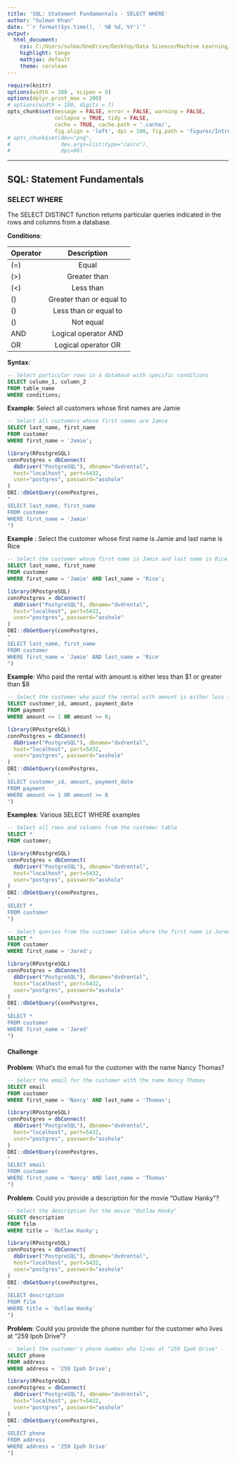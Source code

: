 ---
title: 'SQL: Statement Fundamentals - SELECT WHERE'
author: "Sulman Khan"
date: "`r format(Sys.time(), ' %B %d, %Y')`"
output: 
  html_document:
    css: C:/Users/sulma/OneDrive/Desktop/Data Science/Machine Learning/gf_small_touches.css
    highlight: tango
    mathjax: default
    theme: cerulean
---

```{r setup, cache = FALSE, echo = FALSE, message = FALSE, warning = FALSE, tidy = FALSE}
require(knitr)
options(width = 300 , scipen = 5)
options(dplyr.print_max = 200)
# options(width = 100, digits = 7)
opts_chunk$set(message = FALSE, error = FALSE, warning = FALSE, 
               collapse = TRUE, tidy = FALSE,
               cache = TRUE, cache.path = '.cache/', 
               fig.align = 'left', dpi = 100, fig.path = 'figures/Introductiontotextanalytics/')
# opts_chunk$set(dev="png", 
#                dev.args=list(type="cairo"),
#                dpi=96)
```
---

## SQL: Statement Fundamentals


### SELECT WHERE

The SELECT DISTINCT function returns particular queries indicated in the rows and columns from a database.

**Conditions**:

| Operator       | Description           | 
| ------------- |:-------------:| 
| \(=\)         | Equal         | 
| \(>\)         | Greater than  | 
| \(<\)         | Less than     |
| \(\geq\)      | Greater than or equal to |
| \(\leq\)      | Less than or equal to |
| \(\neq\)      | Not equal |
| AND        | Logical operator AND |
| OR         | Logical operator OR |


**Syntax**:

```{sql, eval = FALSE}
-- Select particular rows in a database with specific conditions
SELECT column_1, column_2
FROM table_name
WHERE conditions;
```

**Example**: Select all customers whose first names are Jamie

```{sql, eval = FALSE}
-- Select all customers whose first names are Jamie
SELECT last_name, first_name
FROM customer
WHERE first_name = 'Jamie';
```

```{r, echo=FALSE, message=FALSE}
library(RPostgreSQL)
connPostgres = dbConnect(
  dbDriver("PostgreSQL"), dbname="dvdrental", 
  host="localhost", port=5432, 
  user="postgres", password="asshole"
)
DBI::dbGetQuery(connPostgres,
"
SELECT last_name, first_name
FROM customer
WHERE first_name = 'Jamie'
")
```

**Example** : Select the customer whose first name is Jamie and last name is Rice

```{sql, eval = FALSE}
-- Select the customer whose first name is Jamie and last name is Rice
SELECT last_name, first_name
FROM customer
WHERE first_name = 'Jamie' AND last_name = 'Rice';
```

```{r, echo=FALSE, message=FALSE}
library(RPostgreSQL)
connPostgres = dbConnect(
  dbDriver("PostgreSQL"), dbname="dvdrental", 
  host="localhost", port=5432, 
  user="postgres", password="asshole"
)
DBI::dbGetQuery(connPostgres,
"
SELECT last_name, first_name
FROM customer
WHERE first_name = 'Jamie' AND last_name = 'Rice'
")
```

**Example**: Who paid the rental with amount is either less than \$1 or greater than \$8

```{sql, eval = FALSE}
-- Select the customer who paid the rental with amount is either less than $1 or greater than $8
SELECT customer_id, amount, payment_date
FROM payment
WHERE amount <= 1 OR amount >= 8;
```

```{r, echo=FALSE, message=FALSE}
library(RPostgreSQL)
connPostgres = dbConnect(
  dbDriver("PostgreSQL"), dbname="dvdrental", 
  host="localhost", port=5432, 
  user="postgres", password="asshole"
)
DBI::dbGetQuery(connPostgres,
"
SELECT customer_id, amount, payment_date
FROM payment
WHERE amount <= 1 OR amount >= 8
")
```

**Examples**: Various SELECT WHERE examples

```{sql, eval = FALSE}
-- Select all rows and columns from the customer table
SELECT *
FROM customer;
```

```{r, echo=FALSE, message=FALSE}
library(RPostgreSQL)
connPostgres = dbConnect(
  dbDriver("PostgreSQL"), dbname="dvdrental", 
  host="localhost", port=5432, 
  user="postgres", password="asshole"
)
DBI::dbGetQuery(connPostgres,
"
SELECT *
FROM customer
")
```

```{sql, eval = FALSE}
-- Select queries from the customer table where the first name is Jared
SELECT * 
FROM customer
WHERE first_name = 'Jared';
```

```{r, echo=FALSE, message=FALSE}
library(RPostgreSQL)
connPostgres = dbConnect(
  dbDriver("PostgreSQL"), dbname="dvdrental", 
  host="localhost", port=5432, 
  user="postgres", password="asshole"
)
DBI::dbGetQuery(connPostgres,
"
SELECT * 
FROM customer
WHERE first_name = 'Jared'
")
```

#### Challenge

**Problem**: What's the email for the customer with the name Nancy Thomas?

```{sql, eval = FALSE}
-- Select the email for the customer with the name Nancy Thomas
SELECT email
FROM customer
WHERE first_name = 'Nancy' AND last_name = 'Thomas';
```

```{r, echo=FALSE, message=FALSE}
library(RPostgreSQL)
connPostgres = dbConnect(
  dbDriver("PostgreSQL"), dbname="dvdrental", 
  host="localhost", port=5432, 
  user="postgres", password="asshole"
)
DBI::dbGetQuery(connPostgres,
"
SELECT email
FROM customer
WHERE first_name = 'Nancy' AND last_name = 'Thomas'
")
```

**Problem**: Could you provide a description for the movie "Outlaw Hanky"?

```{sql, eval = FALSE}
-- Select the description for the movie "Outlaw Hanky"
SELECT description
FROM film
WHERE title = 'Outlaw Hanky';
```

```{r, echo=FALSE, message=FALSE}
library(RPostgreSQL)
connPostgres = dbConnect(
  dbDriver("PostgreSQL"), dbname="dvdrental", 
  host="localhost", port=5432, 
  user="postgres", password="asshole"
)
DBI::dbGetQuery(connPostgres,
"
SELECT description
FROM film
WHERE title = 'Outlaw Hanky'
")
```

**Problem**: Could you provide the phone number for the customer who lives at "259 Ipoh Drive"?

```{sql, eval = FALSE}
-- Select the customer's phone number who lives at "259 Ipoh Drive"
SELECT phone
FROM address
WHERE address = '259 Ipoh Drive';
```

```{r, echo=FALSE, message=FALSE}
library(RPostgreSQL)
connPostgres = dbConnect(
  dbDriver("PostgreSQL"), dbname="dvdrental", 
  host="localhost", port=5432, 
  user="postgres", password="asshole"
)
DBI::dbGetQuery(connPostgres,
"
SELECT phone
FROM address
WHERE address = '259 Ipoh Drive'
")
```

